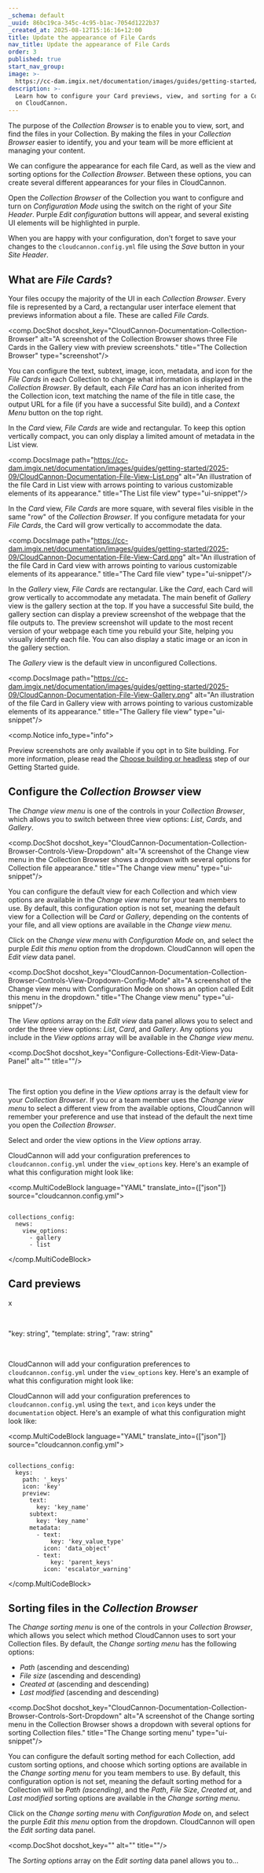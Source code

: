 ```yaml
---
_schema: default
_uuid: 86bc19ca-345c-4c95-b1ac-7054d1222b37
_created_at: 2025-08-12T15:16:16+12:00
title: Update the appearance of File Cards
nav_title: Update the appearance of File Cards
order: 3
published: true
start_nav_group:
image: >-
  https://cc-dam.imgix.net/documentation/images/guides/getting-started/guide-thumbnails/CloudCannon-Getting-Started-Thumbnail-Universal.png
description: >-
  Learn how to configure your Card previews, view, and sorting for a Collection
  on CloudCannon.
---
```

The purpose of the *Collection Browser* is to enable you to view, sort, and find the files in your Collection. By making the files in your *Collection Browser* easier to identify, you and your team will be more efficient at managing your content.

We can configure the appearance for each file Card, as well as the view and sorting options for the *Collection Browser*. Between these options, you can create several different appearances for your files in CloudCannon.

Open the *Collection Browser* of the Collection you want to configure and turn on *Configuration Mode* using the switch on the right of your *Site Header*. Purple *Edit configuration* buttons will appear, and several existing UI elements will be highlighted in purple.

When you are happy with your configuration, don't forget to save your changes to the `cloudcannon.config.yml` file using the *Save* button in your *Site Header*.

## What are *File Cards*?

Your files occupy the majority of the UI in each *Collection Browser*. Every file is represented by a Card, a rectangular user interface element that previews information about a file. These are called *File Cards*.

<comp.DocShot docshot_key="CloudCannon-Documentation-Collection-Browser" alt="A screenshot of the Collection Browser shows three File Cards in the Gallery view with preview screenshots." title="The Collection Browser" type="screenshot"/>

You can configure the text, subtext, image, icon, metadata, and icon for the *File Cards* in each Collection to change what information is displayed in the *Collection Browser*. By default, each *File Card* has an icon inherited from the Collection icon, text matching the name of the file in title case, the output URL for a file (if you have a successful Site build), and a *Context Menu* button on the top right.

In the *Card* view, *File Cards* are wide and rectangular. To keep this option vertically compact, you can only display a limited amount of metadata in the List view.

<comp.DocsImage path="https://cc-dam.imgix.net/documentation/images/guides/getting-started/2025-09/CloudCannon-Documentation-File-View-List.png" alt="An illustration of the file Card in List view with arrows pointing to various customizable elements of its appearance." title="The List file view" type="ui-snippet"/>

In the *Card* view, *File Cards* are more square, with several files visible in the same "row" of the *Collection Browser*.  If you configure metadata for your *File Cards*, the Card will grow vertically to accommodate the data.

<comp.DocsImage path="https://cc-dam.imgix.net/documentation/images/guides/getting-started/2025-09/CloudCannon-Documentation-File-View-Card.png" alt="An illustration of the file Card in Card view with arrows pointing to various customizable elements of its appearance." title="The Card file view" type="ui-snippet"/>

In the *Gallery* view, *File Cards* are rectangular. Like the *Card*, each Card will grow vertically to accommodate any metadata. The main benefit of *Gallery* view is the gallery section at the top. If you have a successful Site build, the gallery section can display a preview screenshot of the webpage that the file outputs to. The preview screenshot will update to the most recent version of your webpage each time you rebuild your Site, helping you visually identify each file. You can also display a static image or an icon in the gallery section.

The *Gallery* view is the default view in unconfigured Collections.

<comp.DocsImage path="https://cc-dam.imgix.net/documentation/images/guides/getting-started/2025-09/CloudCannon-Documentation-File-View-Gallery.png" alt="An illustration of the file Card in Gallery view with arrows pointing to various customizable elements of its appearance." title="The Gallery file view" type="ui-snippet"/>

<comp.Notice info_type="info">
  <p>Preview screenshots are only available if you opt in to Site building. For more information, please read the <a href="/documentation/guides/getting-started/choose-building-or-headless/">Choose building or headless</a> step of our Getting Started guide.</p>
</comp.Notice>

## Configure the *Collection Browser* view

The *Change view menu* is one of the controls in your *Collection Browser*, which allows you to switch between three view options: *List*, *Cards*, and *Gallery*.

<comp.DocShot docshot_key="CloudCannon-Documentation-Collection-Browser-Controls-View-Dropdown" alt="A screenshot of the Change view menu in the Collection Browser shows a dropdown with several options for Collection file appearance." title="The Change view menu" type="ui-snippet"/>

You can configure the default view for each Collection and which view options are available in the *Change view menu* for your team members to use. By default, this configuration option is not set, meaning the default view for a Collection will be *Card* or *Gallery*, depending on the contents of your file, and all view options are available in the *Change view menu*.

Click on the *Change view menu* with *Configuration Mode* on, and select the purple *Edit this menu* option from the dropdown. CloudCannon will open the *Edit view* data panel.

<comp.DocShot docshot_key="CloudCannon-Documentation-Collection-Browser-Controls-View-Dropdown-Config-Mode" alt="A screenshot of the Change view menu with Configuration Mode on shows an option called Edit this menu in the dropdown." title="The Change view menu" type="ui-snippet"/>

The *View options* array on the *Edit view* data panel allows you to select and order the three view options: *List*, *Card*, and *Gallery*. Any options you include in the *View options* array will be available in the *Change view menu*.

<comp.DocShot docshot_key="Configure-Collections-Edit-View-Data-Panel" alt="" title=""/>

&nbsp;

The first option you define in the *View options* array is the default view for your *Collection Browser*. If you or a team member uses the *Change view menu* to select a different view from the available options, CloudCannon will remember your preference and use that instead of the default the next time you open the *Collection Browser*.

Select and order the view options in the *View options* array.

CloudCannon will add your configuration preferences to `cloudcannon.config.yml` under the `view_options` key. Here's an example of what this configuration might look like:

<comp.MultiCodeBlock language="YAML" translate_into={["json"]} source="cloudcannon.config.yml">
``````````

collections_config:
  news:
    view_options:
      - gallery
      - list

``````````
</comp.MultiCodeBlock>

## Card previews

x

&nbsp;

"key: string", "template: string", "raw: string"

&nbsp;

CloudCannon will add your configuration preferences to `cloudcannon.config.yml` under the `view_options` key. Here's an example of what this configuration might look like:

CloudCannon will add your configuration preferences to `cloudcannon.config.yml` using the `text`, and `icon` keys under the `documentation` object. Here's an example of what this configuration might look like:

<comp.MultiCodeBlock language="YAML" translate_into={["json"]} source="cloudcannon.config.yml">
``````````

collections_config:
  keys:
    path: '_keys'
    icon: 'key'
    preview:
      text:
        key: 'key_name'
      subtext:
        key: 'key_name'
      metadata:
        - text:
            key: 'key_value_type'
          icon: 'data_object'
        - text:
            key: 'parent_keys'
          icon: 'escalator_warning'

``````````
</comp.MultiCodeBlock>

## Sorting files in the *Collection Browser*

The *Change sorting menu* is one of the controls in your *Collection Browser*, which allows you select which method CloudCannon uses to sort your Collection files. By default, the *Change sorting menu* has the following options:

* *Path* (ascending and descending)
* *File size* (ascending and descending)
* *Created at* (ascending and descending)
* *Last modified* (ascending and descending)

<comp.DocShot docshot_key="CloudCannon-Documentation-Collection-Browser-Controls-Sort-Dropdown" alt="A screenshot of the Change sorting menu in the Collection Browser shows a dropdown with several options for sorting Collection files." title="The Change sorting menu" type="ui-snippet"/>

You can configure the default sorting method for each Collection, add custom sorting options, and choose which sorting options are available in the *Change sorting menu* for you team members to use. By default, this configuration option is not set, meaning the default sorting method for a Collection will be *Path (ascending)*, and the *Path*, *File Size*, *Created at*, and *Last modified* sorting options are available in the *Change sorting menu*.

Click on the *Change sorting menu* with *Configuration Mode* on, and select the purple *Edit this menu* option from the dropdown. CloudCannon will open the *Edit sorting* data panel.

<comp.DocShot docshot_key="" alt="" title=""/>

The *Sorting options* array on the *Edit sorting* data panel allows you to...